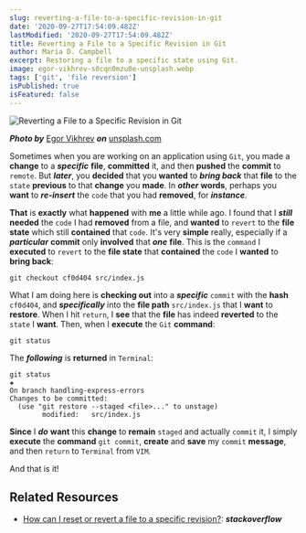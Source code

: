 ```yaml
---
slug: reverting-a-file-to-a-specific-revision-in-git
date: '2020-09-27T17:54:09.482Z'
lastModified: '2020-09-27T17:54:09.482Z'
title: Reverting a File to a Specific Revision in Git
author: Maria D. Campbell
excerpt: Restoring a file to a specific state using Git.
image: egor-vikhrev-s0cqn0mzu0e-unsplash.webp
tags: ['git', 'file reversion']
isPublished: true
isFeatured: false
---
```


![Reverting a File to a Specific Revision in Git](egor-vikhrev-s0cqn0mzu0e-unsplash.webp)

***Photo by*** [Egor Vikhrev](https://unsplash.com/@egor_vikhrev) ***on*** [unsplash.com](https://unsplash.com/photos/S0cqn0mZU0E)

Sometimes when you are working on an application using `Git`, you made a
**change** to a **_specific_** **file**, **committed** it, and then **pushed**
the **commit** to `remote`. But **_later_**, you **decided** that you **wanted** to **_bring back_** that **file** to the `state` **previous** to that **change** you **made**. In **_other_** **words**, perhaps you **want** to **_re-insert_** the `code` that you had **removed**, for **_instance_**.

**That** is **exactly** what **happened** with **me** a little while ago. I
found that I **_still_** **needed** the `code` I had **removed** from a file,
and **wanted** to `revert` to the **file state** which still **contained** that `code`. It's very **simple** really, especially if a **_particular_** **commit** only **involved** that **_one_** **file**. This is the `command` I **executed** to `revert` to the **file state** that **contained** the `code` I **wanted** to **bring back**:

```shell
git checkout cf0d404 src/index.js
```

What I am doing here is **checking out** into a **_specific_** `commit` with the **hash** `cf0d404`, and **_specifically_** into the **file path** `src/index.js` that I **want** to **restore**. When I hit `return`, I **see** that the **file** has indeed **reverted** to the `state` I **want**. Then, when I **execute** the `Git` **command**:

```shell
git status
```

The **_following_** is **returned** in `Terminal`:

```shell
git status                                                                                  ✚
On branch handling-express-errors
Changes to be committed:
  (use "git restore --staged <file>..." to unstage)
        modified:   src/index.js
```

**Since** I **_do_** **want** this **change** to **remain** `staged` and
actually `commit` it, I simply **execute** the **command** `git commit`,
**create** and **save** my `commit` **message**, and then `return` to `Terminal` from `VIM`.

And that is it!

## Related Resources

-   [How can I reset or revert a file to a specific revision?](https://stackoverflow.com/questions/215718/how-can-i-reset-or-revert-a-file-to-a-specific-revision): ***stackoverflow***
